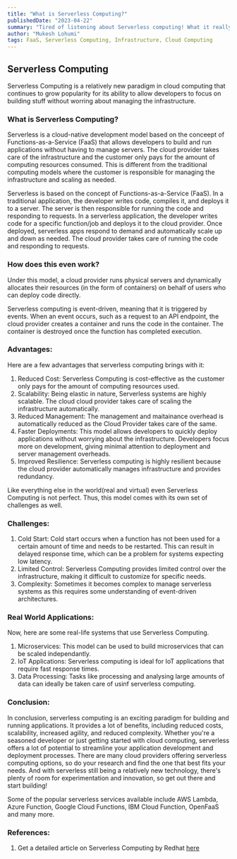 ```yaml
---
title: "What is Serverless Computing?"
publishedDate: "2023-04-22"
summary: "Tired of listening about Serverless computing! What it really is?"
author: "Mukesh Lohumi"
tags: FaaS, Serverless Computing, Infrastructure, Cloud Computing
---
```



## Serverless Computing

Serverless Computing is a relatively new paradigm in cloud computing that continues to grow popularity for its ability to allow developers to focus on building stuff without worring about managing the infrastructure.

### What is Serverless Computing?

Serverless is a cloud-native development model based on the conceept of Functions-as-a-Service (FaaS) that allows developers to build and run applications without having to manage servers. The cloud provider takes care of the infrastructure and the customer only pays for the amount of computing resources consumed. This is different from the traditional computing models where the customer is responsible for managing the infrastructure and scaling as needed.

Serverless is based on the concept of Functions-as-a-Service (FaaS). In a traditional application, the developer writes code, compiles it, and deploys it to a server. The server is then responsible for running the code and responding to requests.
In a serverless application, the developer writes code for a specific function/job and deploys it to the cloud provider. Once deployed, serverless apps respond to demand and automatically scale up and down as needed. The cloud provider takes care of running the code and responding to requests.

### How does this even work?

Under this model, a cloud provider runs physical servers and dynamically allocates their resources (in the form of containers) on behalf of users who can deploy code directly.

Serverless computing is event-driven, meaning that it is triggered by events. When an event occurs, such as a request to an API endpoint, the cloud provider creates a container and runs the code in the container. The container is destroyed once the function has completed execution.

### Advantages:

Here are a few advantages that serverless computing brings with it:

1. Reduced Cost: Serverless Computing is cost-effective as the customer only pays for the amount of computing resources used.
2. Scalability: Being elastic in nature, Serverless systems are highly scalable. The cloud cloud provider takes care of scaling the infrastructure automatically.
3. Reduced Management: The management and maitainance overhead is automatically reduced as the Cloud Provider takes care of the same.
4. Faster Deployments: This model allows developers to quickly deploy applications without worrying about the infrastructure. Developers focus more on development, giving minimal attention to deployment and server management overheads.
5. Improved Resilience: Serverless computing is highly resilient because the cloud provider automatically manages infrastructure and provides redundancy.

Like everything else in the world(real and virtual) even Serverless Computing is not perfect. Thus, this model comes with its own set of challenges as well.

### Challenges:

1. Cold Start: Cold start occurs when a function has not been used for a certain amount of time and needs to be restarted. This can result in delayed response time, which can be a problem for systems expecting low latency.
2. Limited Control: Serverless Computing provides limited control over the infrastructure, making it difficult to customize for specific needs.
3. Complexity: Sometimes it becomes complex to manage serverless systems as this requires some understanding of event-driven architectures.

### Real World Applications:

Now, here are some real-life systems that use Serverless Computing.

1. Microservices: This model can be used to build microservices that can be scaled independantly.
2. IoT Applications: Serverless computing is ideal for IoT applications that require fast response times.
3. Data Processing: Tasks like processing and analysing large amounts of data can ideally be taken care of usinf serverless computing.

### Conclusion:

In conclusion, serverless computing is an exciting paradigm for building and running applications. It provides a lot of benefits, including reduced costs, scalability, increased agility, and reduced complexity. Whether you're a seasoned developer or just getting started with cloud computing, serverless offers a lot of potential to streamline your application development and deployment processes. There are many cloud providers offering serverless computing options, so do your research and find the one that best fits your needs. And with serverless still being a relatively new technology, there's plenty of room for experimentation and innovation, so get out there and start building!

Some of the popular serverless services available include AWS Lambda, Azure Function, Google Cloud Functions, IBM Cloud Function, OpenFaaS and many more.

### References:

1. Get a detailed article on Serverless Computing by Redhat [here](https://www.redhat.com/en/topics/cloud-native-apps/what-is-serverless)
